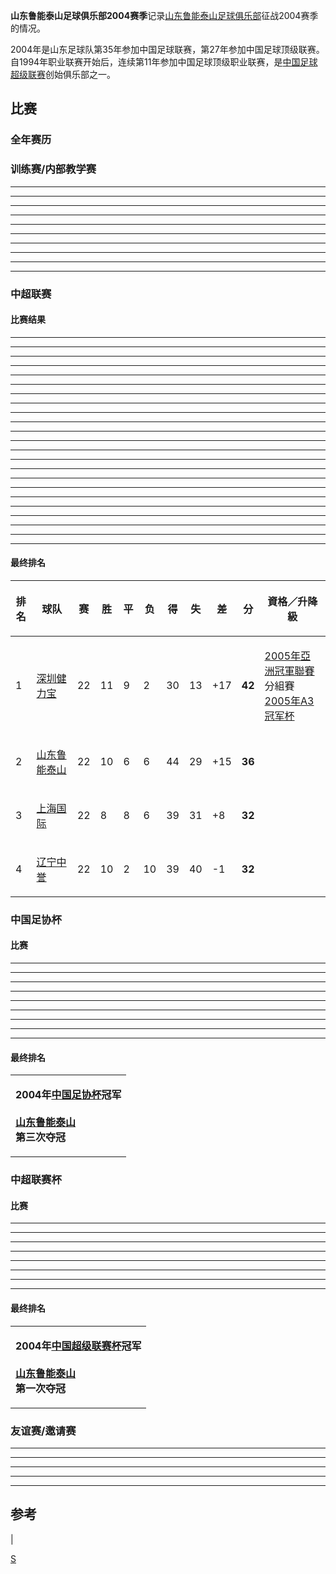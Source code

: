 {{Infobox football club season
| club               = [[山东鲁能泰山足球俱乐部|山东鲁能泰山]]
| season             = <!-- 注释出：[[File:LunengTaishanFC.png|100px]] --><br>2004
| manager            = {{flagicon|SCG}} [[留比萨·图巴科维奇|图巴科维奇]]
| chairman           = {{flagicon|CHN}} [[董罡|董罡]]
| chrtitle           = 总经理
| league             = [[中国足球超级联赛|中超联赛]]
| league result      = [[2004年中国足球超级联赛|'''亚军''']]
| cup1               = [[中国足协杯|中国足协杯]]
| cup1 result        = [[2004年中国足协杯|'''冠军''']]
| cup2               = [[中国超级联赛杯|中超联赛杯]]
| cup2 result        = [[2004年中国超级联赛杯|'''冠军''']]
| league topscorer   =  [[李金羽|李金羽]] (13球)
| season topscorer   =  [[李金羽|李金羽]] (19球)
| highest attendance = <!-- 38,393 (2008年11月30日<br>对阵[[|]]) -->
| lowest attendance  = <!-- 13,356 (2009年10月22日<br>对阵[[|]]) -->
| average attendance = <!-- 26,501 (联赛) -->
| prevseason         = [[山东鲁能泰山足球俱乐部2003赛季|2003年]]
| nextseason         = [[山东鲁能泰山足球俱乐部2005赛季|2005年]]
}}
'''山东鲁能泰山足球俱乐部2004赛季'''记录[[山东鲁能泰山足球俱乐部|山东鲁能泰山足球俱乐部]]征战2004赛季的情况。
 
2004年是山东足球队第35年参加中国足球联赛，第27年参加中国足球顶级联赛。自1994年职业联赛开始后，连续第11年参加中国足球顶级职业联赛，是[[中国足球超级联赛|中国足球超级联赛]]创始俱乐部之一。

==比赛==
===全年赛历===
{{山东鲁能泰山2004赛季完全赛历}}
===训练赛/内部教学赛===
----
{{footballbox | bg = #ffcccc | date = 2004-02-01 | team1 = 山东鲁能泰山 | score = 1 - 2 | team2 = [[中国国家青年足球队|中国国青队]] 
| goals1 = [[尼古拉斯·韦德克|尼古拉斯·韦德克]] {{goal|}} | goals2 = {{goal|}}<br>{{goal|}} 
| stadium = [[澄迈|澄迈]]金鑫足球基地 | attendance = | referee = }}
----
{{footballbox | bg = #ccffcc | date = 2004-02-12 | team1 = 山东鲁能泰山 | score = 2 - 1 | team2 = [[重庆力帆|重庆力帆]] 
| goals1 = [[宋黎辉|宋黎辉]] {{goal|8}}<br>[[宋黎辉|宋黎辉]] {{goal|}} | goals2 = {{goal|}} 科斯明·伯尔克万 
| stadium = [[澄迈|澄迈]]金鑫足球基地 | attendance = | referee = }}
----
{{footballbox | bg = #ccffcc | date = 2004-02-14 | team1 = 山东鲁能泰山 | score = 5 - 1 | team2 = [[成都五牛|成都五牛]] 
| goals1 = [[尼古拉斯·韦德克|尼古拉斯·韦德克]] {{goal|16}}<br>[[尼古拉斯·韦德克|尼古拉斯·韦德克]] {{goal|41}}<br>[[韩鹏|韩鹏]] {{goal|56}}<br>[[韩鹏|韩鹏]] {{goal|60}}<br>[[王永珀|王永珀]] {{goal|74}} | goals2 = {{goal|85}} 
| stadium = [[澄迈|澄迈]]金鑫足球基地 | attendance = | referee = }}
----
{{footballbox | bg = #ccffcc | date = 2004-02-16 | team1 = 山东鲁能泰山 | score = 3 - 2 | team2 = [[青岛海利丰|青岛海利丰]] 
| goals1 = [[李丹|李丹]] {{goal|22}}<br>[[宋黎辉|宋黎辉]] {{goal|65}}<br>[[尼古拉斯·韦德克|尼古拉斯·韦德克]] {{goal|81}} 
| goals2 = {{goal|32}} [[察可军|察可军]]<br>{{goal|40}} [[臧云飞|臧云飞]] | stadium = [[澄迈|澄迈]]金鑫足球基地 | attendance = | referee = }}
----
{{footballbox | bg = | date = | team1 = 山东鲁能泰山 {{flagicon|CHN}} | score = | team2 = {{flagicon|KAZ}} 埃基巴斯图兹 
| goals1 = | goals2 = | stadium = {{flagicon|TUR}} [[安塔利亚|安塔利亚]] | attendance = | referee = }}
----
{{footballbox | bg = #ccffcc | date = 2004-03-07 
| team1 = 山东鲁能泰山 {{flagicon|CHN}} | score = 5 - 2 | team2 = {{flagicon|TUR}} 
| goals1 = [[韩鹏|韩鹏]] {{goal|}}<br>[[韩鹏|韩鹏]] {{goal|}}<br>[[吕征|吕征]] {{goal|}}<br>[[徐峰|徐峰]] {{goal|}}<br>[[李丹|李丹]] {{goal|}} | goals2 = {{goal|}}<br>{{goal|}} | stadium = {{flagicon|TUR}} [[安塔利亚|安塔利亚]] | attendance = | referee = }}
----
{{footballbox | bg = #ffcccc | date = 2004-03-09 
| team1 = 山东鲁能泰山 {{flagicon|CHN}} | score = 0 - 1 | team2 = {{flagicon|RUS}} 伊尔库斯克 
| goals1 = | goals2 = {{goal|}} | stadium = {{flagicon|TUR}} [[安塔利亚|安塔利亚]] | attendance = | referee = }}
----
{{footballbox | bg = #ffcccc | date = 2004-03-11 
| team1 = 山东鲁能泰山 {{flagicon|CHN}} | score = 0 - 1 | team2 = {{flagicon|KAZ}} [[杜保尔足球会|托博尔]] 
| goals1 = | goals2 = {{goal|}} | stadium = {{flagicon|TUR}} [[安塔利亚|安塔利亚]] | attendance = | referee = }}
----
{{footballbox | bg = #ccffcc | date = 2004-03-14 
| team1 = 山东鲁能泰山 {{flagicon|CHN}} | score = 3 - 0 | team2 = {{flagicon|KAZ}} [[卡拉特足球会|勇气]] 
| goals1 = [[尼古拉斯·韦德克|尼古拉斯·韦德克]] {{goal|6|p}}<br>[[尼古拉斯·韦德克|尼古拉斯·韦德克]] {{goal|49}}<br>[[李丹|李丹]] {{goal|65}} 
| goals2 = | stadium = {{flagicon|TUR}} [[安塔利亚|安塔利亚]] | attendance = | referee = }}
----

===中超联赛===
====比赛结果====
----
{{footballbox
  | bg = #ffcccc
  | date = 第 01 轮<br>2004-05-15
  | team1 = [[上海申花|上海申花SVA]]
  | score =  2 - 1
  | report =
  | team2 = 山东鲁能泰山
  | goals1 =[[索尔·马丁内斯|索尔·马丁内斯]] {{goal|3}}<br>[[约尔格·阿尔贝茨|阿尔贝茨]] {{goal|90+2|p}}
  | goals2 ={{goal|58}} [[周海滨|周海滨]]
  | stadium = [[上海|上海]][[虹口足球场|虹口足球场]]
  | attendance = 
  | referee = 
}}
----
{{footballbox
  | bg = #ffcccc
  | date = 第 02 轮<br>2004-05-23
  | team1 = 山东鲁能泰山
  | score =  2 - 3
  | report =
  | team2 = [[大连实德|大连实德]]
  | goals1 =[[李金羽|李金羽]] {{goal|35}}<br>[[李霄鹏|李霄鹏]] {{goal|87|p}}
  | goals2 ={{goal|49}} [[郝海东|郝海东]]<br>{{goal|57}} [[阎嵩|阎嵩]]<br>{{goal|82|p}} [[李明|李明]]
  | stadium = [[山东省体育中心|山东省体育中心]]
  | attendance = 
  | referee = 
}}
----
{{footballbox
  | bg = #ccffcc
  | date = 第 03 轮<br>2004-05-26
  | team1 = [[辽宁中誉|辽宁中誉]]
  | score =  2 - 3
  | report =
  | team2 = 山东鲁能泰山
  | goals1 =[[郭辉_(1978年)|郭辉]] {{goal|51}}<br>[[张考|张考]] {{goal|90+3}}
  | goals2 ={{goal|30|p}} [[李霄鹏|李霄鹏]]<br>{{goal|61}} [[李霄鹏|李霄鹏]]<br>{{goal|65}} [[李金羽|李金羽]]
  | stadium = [[抚顺雷锋体育场|抚顺雷锋体育场]]
  | attendance = 
  | referee = 
}}
----
{{footballbox
  | bg = #ffcccc
  | date = 第 04 轮<br>2004-05-29
  | team1 = [[深圳健力宝|深圳健力宝]]
  | score =  2 - 1
  | report =
  | team2 = 山东鲁能泰山
  | goals1 =[[李明|李明]] {{goal|25}}<br>吉马·奥亚沃莱 {{goal|77}}
  | goals2 ={{goal|11}} [[李霄鹏|李霄鹏]]
  | stadium = [[深圳市体育场|深圳市体育场]]
  | attendance = 
  | referee = 
}}
----
{{footballbox
  | bg = #ccffcc
  | date = 第 05 轮<br>2004-06-13
  | team1 = 山东鲁能泰山
  | score =  4 - 1
  | report =
  | team2 = [[重庆力帆|重庆力帆]]
  | goals1 =[[李霄鹏|李霄鹏]] {{goal|7}}<br>[[宋黎辉|宋黎辉]] {{goal|31}}<br>[[李金羽|李金羽]] {{goal|40}}<br>[[李金羽|李金羽]] {{goal|68}}
  | goals2 ={{goal|70}} [[王祥|王祥]]
  | stadium = [[山东省体育中心|山东省体育中心]]
  | attendance = 
  | referee = 
}}
----
{{footballbox
  | bg = #ccffcc
  | date = 第 06 轮<br>2004-06-17
  | team1 = [[四川冠城|四川冠城]]
  | score =  0 - 2
  | report =
  | team2 = 山东鲁能泰山
  | goals1 =
  | goals2 ={{goal|41}} [[李霄鹏|李霄鹏]]<br>{{goal|67}} [[宋黎辉|宋黎辉]]
  | stadium = [[成都市体育中心|成都市体育中心]]
  | attendance = 
  | referee = 
}}
----
{{footballbox
  | bg = #ccffcc
  | date = 第 07 轮<br>2004-06-20
  | team1 = 山东鲁能泰山
  | score =  4 - 2
  | report =
  | team2 = [[上海国际|上海国际]]
  | goals1 =[[尼古拉斯·韦德克|尼古拉斯·韦德克]] {{goal|29}}<br>[[尼古拉斯·韦德克|尼古拉斯·韦德克]] {{goal|56}}<br>[[李金羽|李金羽]] {{goal|57}}<br>[[宋黎辉|宋黎辉]] {{goal|86}}
  | goals2 ={{goal|70}} [[夸梅·阿尤|夸梅·阿尤]]<br>{{goal|90+1}} [[于海|于海]]
  | stadium = [[山东省体育中心|山东省体育中心]]
  | attendance = 
  | referee = 
}}
----
{{footballbox
  | bg = #ffffcc
  | date = 第 08 轮<br>2004-06-26
  | team1 = [[沈阳金德|沈阳金德]]
  | score =  1 - 1
  | report =
  | team2 = 山东鲁能泰山
  | goals1 =[[陈涛|陈涛]] {{goal|10}}
  | goals2 ={{goal|19}} [[李金羽|李金羽]]
  | stadium = [[沈阳|沈阳]][[五里河体育场|五里河体育场]]
  | attendance = 
  | referee = 
}}
----
{{footballbox
  | bg = #ffffcc
  | date = 第 09 轮<br>2004-09-11
  | team1 = 山东鲁能泰山
  | score =  1 - 1
  | report =
  | team2 = [[青岛贝莱特|青岛贝莱特]]
  | goals1 =[[舒畅_(足球运动员)|舒畅]] {{goal|88}}
  | goals2 ={{goal|64}} [[陆峰_(足球运动员)|陆峰]]
  | stadium = [[山东省体育中心|山东省体育中心]]
  | attendance = 
  | referee = 
}}
----
{{footballbox
  | bg = #ffffcc
  | date = 第 10 轮<br>2004-09-15
  | team1 = [[北京国安|北京现代]]
  | score =  1 - 1
  | report =
  | team2 = 山东鲁能泰山
  | goals1 =[[高雷雷|高雷雷]] {{goal|30}}
  | goals2 ={{goal|90}} [[矫喆|矫喆]]
  | stadium = [[北京|北京]][[工人体育场|工人体育场]]
  | attendance = 
  | referee = 
}}
----
{{footballbox
  | bg = #ccffcc
  | date = 第 11 轮<br>2004-09-18
  | team1 = 山东鲁能泰山
  | score =  3 - 1
  | report =
  | team2 = [[天津康师傅|天津康师傅]]
  | goals1 =[[吕征|吕征]] {{goal|68}}<br>[[李金羽|李金羽]] {{goal|74}}<br>[[吕征|吕征]] {{goal|84}}
  | goals2 ={{goal|9}} [[于根伟|于根伟]]
  | stadium = [[山东省体育中心|山东省体育中心]]
  | attendance = 
  | referee = 
}}
----
{{footballbox
  | bg = #ccffcc
  | date = 第 12 轮<br>2004-09-25
  | team1 = 山东鲁能泰山
  | score =  2 - 1
  | report =
  | team2 = [[上海申花|上海申花SVA]]
  | goals1 =[[李金羽|李金羽]] {{goal|36}}<br>[[李金羽|李金羽]] {{goal|78}}
  | goals2 ={{goal|12|og}} [[刘金东|刘金东]]
  | stadium = [[山东省体育中心|山东省体育中心]]
  | attendance = 
  | referee = 
}}
----
{{footballbox
  | bg = #ffcccc
  | date = 第 13 轮<br>2004-09-29
  | team1 = [[大连实德|大连实德]]
  | score =  1 - 0
  | report =
  | team2 = 山东鲁能泰山
  | goals1 =[[佐兰·扬戈维奇|扬科维奇]] {{goal|48}}
  | goals2 =
  | stadium = [[大连人民体育场|大连人民体育场]]
  | attendance = 
  | referee = 
}}
----
{{footballbox
  | bg = #ccffcc
  | date = 第 14 轮<br>2004-10-02
  | team1 = 山东鲁能泰山
  | score =  3 - 1
  | report =
  | team2 = [[辽宁中誉|辽宁中誉]]
  | goals1 =[[李金羽|李金羽]] {{goal|30}}<br>[[李霄鹏|李霄鹏]] {{goal|52|p}}<br>[[李金羽|李金羽]] {{goal|60}}
  | goals2 ={{goal|80}} [[艾伦·艾维迪|阿夫迪奇]]
  | stadium = [[山东省体育中心|山东省体育中心]]
  | attendance = 
  | referee = 
}}
----
{{footballbox
  | bg = #ffffcc
  | date = 第 15 轮<br>2004-10-16
  | team1 = 山东鲁能泰山
  | score =  1 - 1
  | report =
  | team2 = [[深圳健力宝|深圳健力宝]]
  | goals1 =[[李金羽|李金羽]] {{goal|48}}
  | goals2 ={{goal|38}} [[郑智|郑智]]
  | stadium = [[山东省体育中心|山东省体育中心]]
  | attendance = 
  | referee = 
}}
----
{{footballbox
  | bg = #ffffcc
  | date = 第 16 轮<br>2004-10-20
  | team1 = [[重庆力帆|重庆力帆]]
  | score =  1 - 1
  | report =
  | team2 = 山东鲁能泰山
  | goals1 =[[石俊|石俊]] {{goal|45}}
  | goals2 ={{goal|30}} [[周海滨|周海滨]]
  | stadium = [[重庆奥体中心|重庆奥体中心]]
  | attendance = 
  | referee = 
}}
----
{{footballbox
  | bg = #ffcccc
  | date = 第 17 轮<br>2004-10-24
  | team1 = 山东鲁能泰山
  | score =  1 - 2
  | report =
  | team2 = [[四川冠城|四川冠城]]
  | goals1 =[[李霄鹏|李霄鹏]] {{goal|54}}
  | goals2 ={{goal|6}} 丹尼尔·南斯科格<br>{{goal|27}} [[米奥德拉格·潘特里奇|潘特里奇]]
  | stadium = [[山东省体育中心|山东省体育中心]]
  | attendance = 
  | referee = 
}}
----
{{footballbox
  | bg = #ffcccc
  | date = 第 18 轮<br>2004-10-31
  | team1 = [[上海国际|上海国际]]
  | score =  2 - 1
  | report =
  | team2 = 山东鲁能泰山
  | goals1 =[[成亮_(足球运动员)|成亮]] {{goal|20}}<br>泽·阿尔西诺 {{goal|51}}
  | goals2 ={{goal|90+1}} [[李霄鹏|李霄鹏]]
  | stadium = [[上海体育场|上海体育场]]
  | attendance = 
  | referee = 
}}
----
{{footballbox
  | bg = #ccffcc
  | date = 第 19 轮<br>2004-11-04
  | team1 = 山东鲁能泰山
  | score =  4 - 1
  | report =
  | team2 = [[沈阳金德|沈阳金德]]
  | goals1 =[[舒畅_(足球运动员)|舒畅]] {{goal|30}}<br>[[李霄鹏|李霄鹏]] {{goal|59}}<br>[[舒畅_(足球运动员)|舒畅]] {{goal|81}}<br>[[刘金东|刘金东]] {{goal|88}}
  | goals2 ={{goal|54}} [[于贵君|于贵君]]
  | stadium = [[山东省体育中心|山东省体育中心]]
  | attendance = 
  | referee = 
}}
----
{{footballbox
  | bg = #ccffcc
  | date = 第 20 轮<br>2004-11-24
  | team1 = [[青岛贝莱特|青岛贝莱特]]
  | score =  0 - 2
  | report =
  | team2 = 山东鲁能泰山
  | goals1 =
  | goals2 ={{goal|16}} [[韩鹏|韩鹏]]<br>{{goal|22}} [[韩鹏|韩鹏]]
  | stadium = [[青岛|青岛]]颐中体育中心
  | attendance = 
  | referee = 
}}
----
{{footballbox
  | bg = #ccffcc
  | date = 第 21 轮<br>2004-11-28
  | team1 = 山东鲁能泰山
  | score =  5 - 2
  | report =
  | team2 = [[北京国安|北京现代]]
  | goals1 =[[王超_(1975年)|王超]] {{goal|21}}<br>[[韩鹏|韩鹏]] {{goal|37}}<br>[[李金羽|李金羽]] {{goal|62}}<br>[[周海滨|周海滨]] {{goal|83}}<br>[[周海滨|周海滨]] {{goal|90+2}}
  | goals2 ={{goal|50}} [[高雷雷|高雷雷]]<br>{{goal|70}} [[隋东亮|隋东亮]]
  | stadium = [[山东省体育中心|山东省体育中心]]
  | attendance = 
  | referee = 
}}
----
{{footballbox
  | bg = #ffffcc
  | date = 第 22 轮<br>2004-12-04
  | team1 = [[天津康师傅|天津康师傅]]
  | score =  1 - 1
  | report =
  | team2 = 山东鲁能泰山
  | goals1 =[[于根伟|于根伟]] {{goal|56}}
  | goals2 ={{goal|89}} [[周海滨|周海滨]]
  | stadium = [[天津|天津]][[泰达足球场|泰达足球场]]
  | attendance = 
  | referee = 
}}
----

====最终排名====
{| class="wikitable" style="text-align: center; width: 80%; font-size: 90%"
! style="width: 7%" | 排名
! style="width: 20%"| 球队
! style="width: 5%" | 赛
! style="width: 5%" | 胜
! style="width: 5%" | 平
! style="width: 5%" | 负
! style="width: 5%" | 得
! style="width: 5%" | 失
! style="width: 6%" | 差
! style="width: 6%" | 分
! style="width: 31%"| 資格／升降級
|-
|1||align="left"|[[深圳健力宝|深圳健力宝]]||22||11||9||2||30||13||+17||'''42'''||[[2005年亞洲冠軍聯賽|2005年亞洲冠軍聯賽]]分組賽<br />[[2005年A3冠军杯|2005年A3冠军杯]]
|- bgcolor=#FF946F 
|2||align="left"|[[山东鲁能泰山|山东鲁能泰山]]||22||10||6||6||44||29||+15||'''36'''||
|-
|3||align="left"|[[上海国际|上海国际]]||22||8||8||6||39||31||+8||'''32'''|| 
|- 
|4||align="left"|[[辽宁中誉|辽宁中誉]]||22||10||2||10||39||40||-1||'''32'''|| 
|}

===中国足协杯===
====比赛====
----
{{footballbox
  | bg = #ccffcc
  | date = 第一轮<br>2004-04-10 
  | team1 = [[浙江绿城|浙江绿城]]
  | score =  0 - 1
  | report =
  | team2 = 山东鲁能泰山
  | goals1 =
  | goals2 ={{goal|12}} [[孟垚|孟垚]]
  | stadium = [[杭州|杭州]][[黄龙体育场|黄龙体育场]]
  | attendance = 
  | referee = 
}}
----
{{footballbox
  | bg = #ccffcc
  | date = 第二轮首回合<br>2004-05-02
  | team1 = [[深圳科健|深圳科健]]
  | score =  1 - 5
  | report =
  | team2 = 山东鲁能泰山
  | goals1 =[[俞峰|俞峰]] {{goal|43}}
  | goals2 ={{goal|10}} [[宋黎辉|宋黎辉]]<br>{{goal|20}} [[宋黎辉|宋黎辉]]<br>{{goal|37}} [[尼古拉斯·韦德克|尼古拉斯·韦德克]]<br>{{goal|45+1}} [[李霄鹏|李霄鹏]]<br>{{goal|83}} [[尼古拉斯·韦德克|尼古拉斯·韦德克]]
  | stadium = [[泰安|泰安]]市体育场<br>注：深圳科健放弃主场。

  | attendance = 
  | referee = 
}}
----
{{footballbox
  | bg = #ccffcc
  | date = 第二轮次回合<br>2004-05-05
  | team1 = 山东鲁能泰山
  | score =  4 - 1
  | report =
  | team2 = [[深圳科健|深圳科健]]
  | goals1 =[[李霄鹏|李霄鹏]] {{goal|31}}<br>[[韩鹏|韩鹏]] {{goal|35}}<br>[[达科·阿尼奇|阿尼奇]] {{goal|62}}<br>[[李金羽|李金羽]] {{goal|83}}
  | goals2 ={{goal|32}} [[奥里塞罗·内里斯·罗德里格斯|罗德里格斯]]
  | stadium = [[泰安|泰安]]市体育场
  | attendance = 
  | referee = 
}}
----
{{footballbox
  | bg = #ccffcc
  | date = 第三轮首回合<br>2004-07-07
  | team1 = [[武汉黄鹤楼|武汉黄鹤楼]]
  | score =  0 - 4
  | report =
  | team2 = 山东鲁能泰山
  | goals1 =
  | goals2 ={{goal|7}} [[高尧|高尧]]<br>{{goal|14}} [[韩鹏|韩鹏]]<br>{{goal|20}} [[尼古拉斯·韦德克|尼古拉斯·韦德克]]<br>{{goal|75}} [[韩鹏|韩鹏]]
  | stadium = [[荆州|荆州]]市体育中心
  | attendance = 
  | referee = 
}}
----
{{footballbox
  | bg = #ffcccc
  | date = 第三轮次回合<br>2004-07-11
  | team1 = 山东鲁能泰山
  | score =  0 - 1
  | report =
  | team2 = [[武汉黄鹤楼|武汉黄鹤楼]]
  | goals1 =
  | goals2 ={{goal|3|p}} [[李昊_(足球运动员)|李昊]]
  | stadium = [[泰安|泰安]]市体育场
  | attendance = 
  | referee = 
}}
----
{{footballbox
  | bg = #ffffcc
  | date = 半决赛首回合<br>2004-08-08
  | team1 = 山东鲁能泰山
  | score =  1 - 1
  | report =
  | team2 = [[深圳健力宝|深圳健力宝]]
  | goals1 =[[高尧|高尧]] {{goal|74}}
  | goals2 ={{goal|90+1}} [[李毅|李毅]]
  | stadium = [[泰安|泰安]]市体育场
  | attendance = 
  | referee = 
}}
----
{{footballbox
  | bg = #ffffcc
  | date = 半决赛次回合<br>2004-08-14
  | team1 = [[深圳健力宝|深圳健力宝]]
  | score =  3 - 3
  | report =
  | team2 = 山东鲁能泰山
  | goals1 =[[李毅|李毅]] {{goal|2}}<br>[[郑智|郑智]] {{goal|11|p}}<br>[[李毅|李毅]] {{goal|54}}
  | goals2 ={{goal|31}} [[李金羽|李金羽]]<br>{{goal|41}} [[李金羽|李金羽]]<br>{{goal|47}} [[周海滨|周海滨]]
  | stadium = [[深圳市体育场|深圳市体育场]]
  | attendance = 
  | referee = 
}}
----
{{footballbox
  | bg = #ccffcc
  | date = 决赛<br>2004-12-18
  | team1 = 山东鲁能泰山
  | score =  2 - 1
  | report =
  | team2 = [[四川冠城|四川冠城]]
  | goals1 =[[李金羽|李金羽]] {{goal|24}}<br>[[舒畅_(足球运动员)|舒畅]] {{goal|83}}
  | goals2 ={{goal|18}} [[阎峰|阎峰]]
  | stadium = [[长沙|长沙]][[贺龙体育场|贺龙体育场]]
  | attendance = 
  | referee = 
}}
----

====最终排名====
{| width=95%
|- align=center
|'''2004年[[中国足协杯|中国足协杯]]冠军'''<br><!-- 注释出：[[File:LunengTaishanFC.png|100px]] --><br>  '''[[山东鲁能泰山|山东鲁能泰山]]'''<br>'''第三次夺冠'''
|}

===中超联赛杯===
====比赛====
----
{{footballbox
  | bg = #ccffcc
  | date = 第一轮首回合<br>2004-06-02 
  | team1 = 山东鲁能泰山
  | score =  5 - 0
  | report =
  | team2 = [[北京国安|北京现代]]
  | goals1 =[[刘金东|刘金东]] {{goal|8}}<br>[[尼古拉斯·韦德克|尼古拉斯·韦德克]] {{goal|10}}<br>[[尼古拉斯·韦德克|尼古拉斯·韦德克]] {{goal|12|p}}<br>[[宋黎辉|宋黎辉]] {{goal|39}}<br>[[韩鹏|韩鹏]] {{goal|77}}
  | goals2 =
  | stadium = [[泰安|泰安]]市体育场
  | attendance = 
  | referee = 
}}
----
{{footballbox
  | bg = #ffcccc
  | date = 第一轮次回合<br>2004-06-06 
  | team1 = [[北京国安|北京现代]]
  | score =  2 - 1
  | report =
  | team2 = 山东鲁能泰山
  | goals1 =[[耶利奇|耶利奇]] {{goal|55}}<br>[[耶利奇|耶利奇]] {{goal|63}}
  | goals2 ={{goal|49}} [[刘金东|刘金东]]
  | stadium = [[北京|北京]][[工人体育场|工人体育场]]
  | attendance = 
  | referee = 
}}
----
{{footballbox
  | bg = #ffffcc
  | date = 第二轮首回合<br>2004-07-01
  | team1 = 山东鲁能泰山
  | score =  0 - 0
  | report =
  | team2 = [[大连实德|大连实德]]
  | goals1 =
  | goals2 =
  | stadium = [[山东省体育中心|山东省体育中心]]
  | attendance = 
  | referee = 
}}
----
{{footballbox
  | bg = #ffffcc
  | date = 第二轮次回合<br>2004-07-04
  | team1 = [[大连实德|大连实德]]
  | score =  1 - 1
  | report =
  | team2 = 山东鲁能泰山
  | goals1 =[[胡兆军|胡兆军]] {{goal|60}}
  | goals2 ={{goal|42}} [[宋黎辉|宋黎辉]]
  | stadium = [[大连人民体育场|大连人民体育场]]
  | attendance = 
  | referee = 
}}
----
{{footballbox
  | bg = #ccffcc
  | date = 半决赛首回合<br>2004-08-18
  | team1 = 山东鲁能泰山
  | score =  1 - 0
  | report =
  | team2 = [[上海申花|上海申花SVA]]
  | goals1 =[[李霄鹏|李霄鹏]] {{goal|82}}
  | goals2 =
  | stadium = [[山东省体育中心|山东省体育中心]]
  | attendance = 
  | referee = 
}}
----
{{footballbox
  | bg = #ffcccc
  | date = 半决赛次回合<br>2004-08-22
  | team1 = [[上海申花|上海申花SVA]]
  | score =  3 - 2
  | report =
  | team2 = 山东鲁能泰山
  | goals1 =[[索尔·马丁内斯|索尔·马丁内斯]] {{goal|20}}<br>[[索尔·马丁内斯|索尔·马丁内斯]] {{goal|74}}<br>[[沈龙元|沈龙元]] {{goal|86}}
  | goals2 ={{goal|19}} [[李金羽|李金羽]]<br>{{goal|90+1}} [[李金羽|李金羽]]
  | stadium = [[上海|上海]][[源深体育中心|源深体育中心]]
  | attendance = 
  | referee = 
}}
----
{{footballbox
  | bg = #ccffcc
  | date = 决赛<br>2004-12-11
  | team1 = 山东鲁能泰山
  | score =  2 - 0
  | report =
  | team2 = [[深圳健力宝|深圳健力宝]]
  | goals1 =[[舒畅_(足球运动员)|舒畅]] {{goal|33}}<br>[[王超_(1975年)|王超]] {{goal|50}}
  | goals2 =
  | stadium = [[山东省体育中心|山东省体育中心]]
  | attendance = 
  | referee = {{flagicon|JPN}} 高山启义
}}
----

====最终排名====
{| width=95%
|- align=center
|'''2004年[[中国超级联赛杯|中国超级联赛杯]]冠军'''<br><!-- 注释出：[[File:LunengTaishanFC.png|100px]] --><br>  '''[[山东鲁能泰山|山东鲁能泰山]]'''<br>'''第一次夺冠'''
|}

===友谊赛/邀请赛===
----
{{footballbox | bg=#ffcccc |date=京津鲁三角对抗赛<br>2004-03-24 |team1=[[北京国安|北京现代]] |score= 2 - 1 |team2=山东鲁能泰山 |goals1= [[高雷雷|高雷雷]] {{goal|41}}<br>[[杨昊|杨昊]] {{goal|74}} |goals2= {{goal|60|og}} [[高大卫|高大卫]] |stadium=[[扬州|扬州]] |attendence= |referee= }}
----
{{footballbox | bg=#ccffcc |date=京津鲁三角对抗赛<br>2004-03-26 |team1=山东鲁能泰山 |score= 4 - 2 |team2=[[天津康师傅|天津康师傅]] |goals1= [[宋黎辉|宋黎辉]] {{goal|23}}<br>[[高尧|高尧]] {{goal|31}}<br>[[尼古拉斯·韦德克|尼古拉斯·韦德克]] {{goal|33}}<br>[[达科·阿尼奇|阿尼奇]] {{goal|81|p}} |goals2= {{goal|21|p}} 何塞·路易斯·迪亚斯<br>{{goal|45}} [[卢彦|卢彦]]|stadium=[[扬州|扬州]] |attendence= |referee= }}
----
{{footballbox | bg=#ccffcc |date=中韩国际足球对抗赛<br>2004-04-24 |team1= 山东鲁能泰山 {{flagicon|CHN}}|score= 3 - 2 |team2= {{flagicon|KOR}} [[富川SK|富川SK]] |goals1= [[李霄鹏|李霄鹏]] {{goal|56|p}}<br>{{goal|og}}<br>{{goal|og}} |goals2= {{goal|21}} 吴明官<br>{{goal|25}} 尹元吉|stadium= {{flagicon|CHN}} [[泰安|泰安]] |attendence= |referee= }}
----
{{footballbox | bg=#ffcccc |date=2004-09-05 |team1= 山东鲁能泰山 {{flagicon|CHN}}|score= 1 - 2 |team2= {{flagicon|KOR}} [[大田市民|大田市民]] |goals1= [[韩鹏|韩鹏]] {{goal|}} |goals2= {{goal|}}<br>{{goal|}} |stadium= {{flagicon|CHN}} [[威海|威海]] |attendence= |referee= }}
----

==参考==
{{2004年山东鲁能泰山名单}}

{{fb start}}
|{{山东鲁能泰山}}
{{CSL2004}}
{{fb end}}


[[Category:山东鲁能泰山|S]]